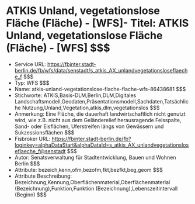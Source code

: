 # ATKIS Unland, vegetationslose Fläche (Fläche) - [WFS]- Titel: ATKIS Unland, vegetationslose Fläche (Fläche) - [WFS] $$$
- Service URL: https://fbinter.stadt-berlin.de/fb/wfs/data/senstadt/s_atkis_AX_unlandvegetationsloseflaeche_f $$$
- Typ: WFS $$$
- Name: atkis-unland-vegetationslose-flache-flache-wfs-86438681 $$$
- Stichworte: ATKIS,Basis-DLM,Berlin,DLM,Digitales Landschaftsmodell,Geodaten,Präsentationsmodell,Sachdaten,Tatsächliche Nutzung,Unland,Vegetation,atkis,dlm,vegetationslos $$$
- Anmerkung: Eine Fläche, die dauerhaft landwirtschaftlich nicht genutzt wird, wie z.B. nicht aus dem Geländerelief herausragende Felsspalte, Sand- oder Eisflächen, Uferstreifen längs von Gewässern und Sukzessionsflächen $$$
- Fisbroker URL: https://fbinter.stadt-berlin.de/fb?loginkey=alphaDataStart&alphaDataId=s_atkis_AX_unlandvegetationsloseflaeche_f@senstadt $$$
- Autor: Senatsverwaltung für Stadtentwicklung, Bauen und Wohnen Berlin $$$
- Attribute: bezeich,kenn,ofm,bezofm,fkt,bezfkt,beg,geom $$$
- Attribute Beschreibung: Bezeichnung,Kennung,Oberflächenmaterial,Oberflächenmaterial (Bezeichnung),Funktion,Funktion (Bezeichnung),Lebenszeitintervall (Beginn) $$$
